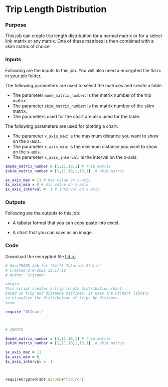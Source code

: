 # Trip Length Distribution

::::: nav-pills
:::: panel-tabset
### Purpose

This job can create trip length distribution for a normal matrix or for a select link matrix or any matrix. One of these matrices is then combined with a skim matrix of choice

### Inputs

Following are the inputs to this job. You will also need a encrypted file tld.rc in your job folder. 

The following parameters are used to select the matrices and create a table.

- The parameter `mode_matrix_number`: is the matrix number of the trip matrix.
- The parameter `skim_matrix_number`: is the matrix number of the skim matrix.
- The parameters used for the chart are also used for the table.

The following parameters are used for plotting a chart. 

- The parameter `x_axis_max`: is the maximum distance you want to show on the x-axis. 
- The parameter `x_axis_min`: is the minimum distance you want to show on the x-axis.
- The parameter `x_axis_interval`: is the interval on the x-axis.

``` ruby
$mode_matrix_number = [1,11,10,1] # trip matrix
$skim_matrix_number = [1,11,10,1,13,1]  # skim matrix

$x_axis_max = 11 # max value on x-axis
$x_axis_min = 0 # min value on x-axis
$x_axis_interval =  1 # interval on x-axis
```

### Outputs

Following are the outputs to this job:

-    A tabular format that you can copy paste into excel.

-    A chart that you can save as an image.

### Code

Download the encrypted file [tld.rc](./tld.rc)


``` ruby
# OmniTRANS Job for 'Delft Tutorial Static'
# Created 2-9-2025 13:17:16
# Author 'Srirama'

=begin
This script creates a trip length distribution chart 
based on trip and distance matrices. It uses the OtChart library
to visualize the distribution of trips by distance.
=end

require "OtChart"



# INPUTS

$mode_matrix_number = [1,11,10,1] # trip matrix
$skim_matrix_number = [1,11,10,1,13,1]  # skim matrix

$x_axis_max = 11
$x_axis_min = 0
$x_axis_interval =  1



requireCrypted($Ot.dirJob+"tld.rc")
```

::::
:::::
